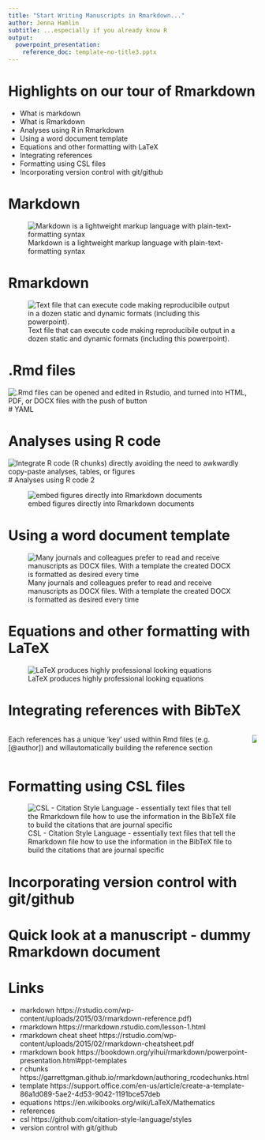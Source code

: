 ```yaml
---
title: "Start Writing Manuscripts in Rmarkdown..."
author: Jenna Hamlin
subtitle: ...especially if you already know R
output:
  powerpoint_presentation:
    reference_doc: template-no-title3.pptx
---
```


# Highlights on our tour of Rmarkdown

* What is markdown
* What is Rmarkdown 
* Analyses using R in Rmarkdown
* Using a word document template
* Equations and other formatting with LaTeX
* Integrating references
* Formatting using CSL files
* Incorporating version control with git/github

# Markdown

![Markdown is a lightweight markup language with plain-text-formatting syntax](/Users/jennahamlin/Desktop/GiGte/images/markdownCheatSheet.png)

# Rmarkdown

![Text file that can execute code making reproducibile output in a dozen static and dynamic formats (including this powerpoint).](/Users/jennahamlin/Desktop/GiGte/images/Rmarkdown.open.png)

# .Rmd files

![.Rmd files can be opened and edited in Rstudio, and turned into HTML, PDF, or DOCX files with the push of button](/Users/jennahamlin/Desktop/GiGte/images/Rmd.output.png)
# YAML 

# Analyses using R code 

![Integrate R code (R chunks) directly avoiding the need to awkwardly copy-paste analyses, tables, or figures](/Users/jennahamlin/Desktop/GiGte/images/integrateRCode.png)
# Analyses using R code 2

![embed figures directly into Rmarkdown documents](/Users/jennahamlin/Desktop/GiGte/images/rCodeChunks.png)


# Using a word document template

![Many journals and colleagues prefer to read and receive manuscripts as DOCX files. With a template the created DOCX is formatted as desired every time](/Users/jennahamlin/Desktop/GiGte/images/docxTemplate.png)


# Equations and other formatting with LaTeX

![LaTeX produces highly professional looking equations](/Users/jennahamlin/Desktop/GiGte/images/latexImage.png)

# Integrating references with BibTeX

:::::::::::::: {.columns}
::: {.column}
Each references has a unique ‘key’ used within Rmd files (e.g. [@author]) and willautomatically building the reference section
:::
::: {.column}
![](/Users/jennahamlin/Desktop/GiGte/images/refsBib.png)
:::
::::::::::::::

# Formatting using CSL files

![CSL - Citation Style Language - essentially text files that tell the Rmarkdown file how to use the information in the BibTeX file to build the citations that are journal specific](/Users/jennahamlin/Desktop/GiGte/images/cslPage.png)


# Incorporating version control with git/github


# Quick look at a manuscript - dummy Rmarkdown document

# Links 
* markdown https://rstudio.com/wp-content/uploads/2015/03/rmarkdown-reference.pdf)
* rmarkdown https://rmarkdown.rstudio.com/lesson-1.html
* rmarkdown cheat sheet https://rstudio.com/wp-content/uploads/2015/02/rmarkdown-cheatsheet.pdf
* rmarkdown book https://bookdown.org/yihui/rmarkdown/powerpoint-presentation.html#ppt-templates
* r chunks https://garrettgman.github.io/rmarkdown/authoring_rcodechunks.html
* template https://support.office.com/en-us/article/create-a-template-86a1d089-5ae2-4d53-9042-1191bce57deb
* equations https://en.wikibooks.org/wiki/LaTeX/Mathematics
* references
* csl https://github.com/citation-style-language/styles
* version control with git/github

